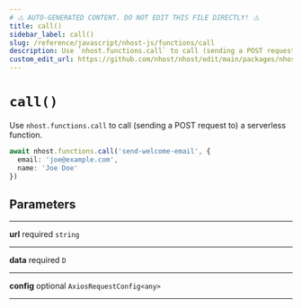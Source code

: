 ```yaml
---
# ⚠️ AUTO-GENERATED CONTENT. DO NOT EDIT THIS FILE DIRECTLY! ⚠️
title: call()
sidebar_label: call()
slug: /reference/javascript/nhost-js/functions/call
description: Use `nhost.functions.call` to call (sending a POST request to) a serverless function.
custom_edit_url: https://github.com/nhost/nhost/edit/main/packages/nhost-js/src/clients/functions.ts#L43
---
```


# `call()`

Use `nhost.functions.call` to call (sending a POST request to) a serverless function.

```ts
await nhost.functions.call('send-welcome-email', {
  email: 'joe@example.com',
  name: 'Joe Doe'
})
```

## Parameters

---

**<span className="parameter-name">url</span>** <span className="optional-status">required</span> `string`

---

**<span className="parameter-name">data</span>** <span className="optional-status">required</span> `D`

---

**<span className="parameter-name">config</span>** <span className="optional-status">optional</span> `AxiosRequestConfig<any>`

---
